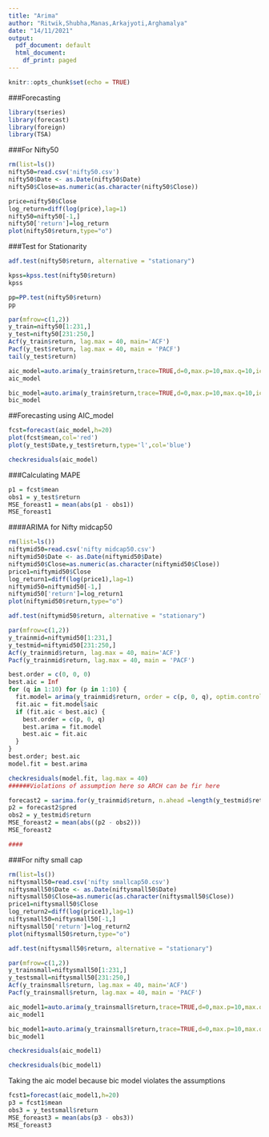 ---
title: "Arima"
author: "Ritwik,Shubha,Manas,Arkajyoti,Arghamalya"
date: "14/11/2021"
output:
  pdf_document: default
  html_document:
    df_print: paged
---

```{r setup, include=FALSE}
knitr::opts_chunk$set(echo = TRUE)
```
###Forecasting

```{r cars}
library(tseries)
library(forecast)
library(foreign)
library(TSA)
```
###For Nifty50

```{r pressure, echo=FALSE}
rm(list=ls())
nifty50=read.csv('nifty50.csv') 
nifty50$Date <- as.Date(nifty50$Date)
nifty50$Close=as.numeric(as.character(nifty50$Close))
```

```{r}
price=nifty50$Close
log_return=diff(log(price),lag=1)
nifty50=nifty50[-1,]
nifty50['return']=log_return
plot(nifty50$return,type="o")
```
###Test for Stationarity

```{r}
adf.test(nifty50$return, alternative = "stationary")
```
```{r}
kpss=kpss.test(nifty50$return)
kpss
```


```{r}
pp=PP.test(nifty50$return)
pp
```
```{r}
par(mfrow=c(1,2))
y_train=nifty50[1:231,]
y_test=nifty50[231:250,]
Acf(y_train$return, lag.max = 40, main='ACF')
Pacf(y_test$return, lag.max = 40, main = 'PACF')
tail(y_test$return)
```
```{r}
aic_model=auto.arima(y_train$return,trace=TRUE,d=0,max.p=10,max.q=10,ic="aic",approximation=FALSE)
aic_model
```
```{r}
bic_model=auto.arima(y_train$return,trace=TRUE,d=0,max.p=10,max.q=10,ic="bic",approximation=FALSE)
bic_model
```
##Forecasting using AIC_model
```{r}
fcst=forecast(aic_model,h=20)
plot(fcst$mean,col='red')
plot(y_test$Date,y_test$return,type='l',col='blue')
```

```{r}
checkresiduals(aic_model)
```
###Calculating MAPE

```{r}
p1 = fcst$mean
obs1 = y_test$return
MSE_foreast1 = mean(abs(p1 - obs1))
MSE_foreast1
```
####ARIMA for Nifty midcap50
```{r}
rm(list=ls())
niftymid50=read.csv('nifty midcap50.csv') 
niftymid50$Date <- as.Date(niftymid50$Date)
niftymid50$Close=as.numeric(as.character(niftymid50$Close))
price1=niftymid50$Close
log_return1=diff(log(price1),lag=1)
niftymid50=niftymid50[-1,]
niftymid50['return']=log_return1
plot(niftymid50$return,type="o")
```


```{r}
adf.test(niftymid50$return, alternative = "stationary")
```

```{r}
par(mfrow=c(1,2))
y_trainmid=niftymid50[1:231,]
y_testmid=niftymid50[231:250,]
Acf(y_trainmid$return, lag.max = 40, main='ACF')
Pacf(y_trainmid$return, lag.max = 40, main = 'PACF')
```

```{r}
best.order = c(0, 0, 0)
best.aic = Inf
for (q in 1:10) for (p in 1:10) {
  fit.model= arima(y_trainmid$return, order = c(p, 0, q), optim.control = list(maxit = 2000) ,method='ML')
  fit.aic = fit.model$aic
  if (fit.aic < best.aic) {
    best.order = c(p, 0, q)
    best.arima = fit.model
    best.aic = fit.aic
  }
}
best.order; best.aic
model.fit = best.arima
```



```{r}
checkresiduals(model.fit, lag.max = 40)
######Violations of assumption here so ARCH can be fir here
```

```{r}
forecast2 = sarima.for(y_trainmid$return, n.ahead =length(y_testmid$return), p=7, d=0, q=4)
p2 = forecast2$pred
obs2 = y_testmid$return
MSE_foreast2 = mean(abs((p2 - obs2)))
MSE_foreast2

####
```
###For nifty small cap

```{r}
rm(list=ls())
niftysmall50=read.csv('nifty smallcap50.csv') 
niftysmall50$Date <- as.Date(niftysmall50$Date)
niftysmall50$Close=as.numeric(as.character(niftysmall50$Close))
price1=niftysmall50$Close
log_return2=diff(log(price1),lag=1)
niftysmall50=niftysmall50[-1,]
niftysmall50['return']=log_return2
plot(niftysmall50$return,type="o")
```
```{r}
adf.test(niftysmall50$return, alternative = "stationary")
```

```{r}
par(mfrow=c(1,2))
y_trainsmall=niftysmall50[1:231,]
y_testsmall=niftysmall50[231:250,]
Acf(y_trainsmall$return, lag.max = 40, main='ACF')
Pacf(y_trainsmall$return, lag.max = 40, main = 'PACF')
```
```{r}
aic_model1=auto.arima(y_trainsmall$return,trace=TRUE,d=0,max.p=10,max.q=10,ic="aic",approximation=FALSE)
aic_model1
```

```{r}
bic_model1=auto.arima(y_trainsmall$return,trace=TRUE,d=0,max.p=10,max.q=10,ic="bic",approximation=FALSE)
bic_model1
```
```{r}
checkresiduals(aic_model1)
```
```{r}
checkresiduals(bic_model1)
```
Taking the aic model because bic model violates the assumptions
```{r}
fcst1=forecast(aic_model1,h=20)
p3 = fcst1$mean
obs3 = y_testsmall$return
MSE_foreast3 = mean(abs(p3 - obs3))
MSE_foreast3
```

